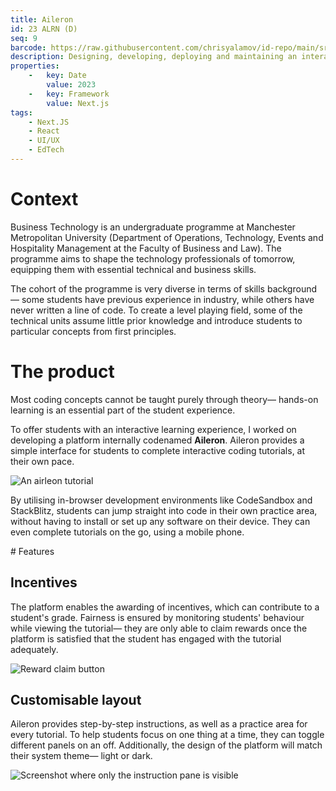 ```yaml
---
title: Aileron
id: 23 ALRN (D)
seq: 9
barcode: https://raw.githubusercontent.com/chrisyalamov/id-repo/main/src/projects/2023-aileron/barcode.jpg
description: Designing, developing, deploying and maintaining an interactive learning platform at Manchester Metropolitan University.
properties:
    -   key: Date
        value: 2023
    -   key: Framework
        value: Next.js
tags:
    - Next.JS
    - React
    - UI/UX
    - EdTech
---
```


# Context

Business Technology is an undergraduate programme at Manchester Metropolitan University (Department of Operations, Technology, Events and Hospitality Management at the Faculty of Business and Law). The programme aims to shape the technology professionals of tomorrow, equipping them with essential technical and business skills.

The cohort of the programme is very diverse in terms of skills background— some students have previous experience in industry, while others have never written a line of code. To create a level playing field, some of the technical units assume little prior knowledge and introduce students to particular concepts from first principles.

# The product

Most coding concepts cannot be taught purely through theory— hands-on learning is an essential part of the student experience.

To offer students with an interactive learning experience, I worked on developing a platform internally codenamed **Aileron**. Aileron provides a simple interface for students to complete interactive coding tutorials, at their own pace.

![An airleon tutorial](<https://raw.githubusercontent.com/chrisyalamov/id-repo/main/src/projects/2023-aileron/Screenshot 2023-10-25 at 15.31.58.png>)

By utilising in-browser development environments like CodeSandbox and StackBlitz, students can jump straight into code in their own practice area, without having to install or set up any software on their device. They can even complete tutorials on the go, using a mobile phone.

# Features
## Incentives

The platform enables the awarding of incentives, which can contribute to a student's grade. Fairness is ensured by monitoring students' behaviour while viewing  the tutorial— they are only able to claim rewards once the platform is satisfied that the student has engaged with the tutorial adequately.

![Reward claim button](<https://raw.githubusercontent.com/chrisyalamov/id-repo/main/src/projects/2023-aileron/Screenshot 2023-10-25 at 15.33.17.png>)

## Customisable layout

Aileron provides step-by-step instructions, as well as a practice area for every tutorial. To help students focus on one thing at a time, they can toggle different panels on an off. Additionally, the design of the platform will match their system theme— light or dark.

![Screenshot where only the instruction pane is visible](<https://raw.githubusercontent.com/chrisyalamov/id-repo/main/src/projects/2023-aileron/Screenshot 2023-10-25 at 15.33.44.png>)

